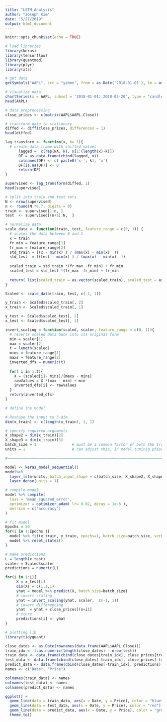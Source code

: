 ```yaml
---
title: "LSTM Analysis"
author: "Joseph Kim"
date: "5/27/2019"
output: html_document
---
```


```r
knitr::opts_chunk$set(echo = TRUE)
```

```r
# load libraries
library(keras)
library(tensorflow)
library(quantmod)
library(plyr)
library(xts)
```

```r
# get data
getSymbols("AAPL", src = "yahoo", from = as.Date('2018-01-01'), to = as.Date('2018-05-20'))
```

```r
# visualize data
chartSeries(x = AAPL, subset = '2018-01-01::2018-05-20', type = "candlesticks", theme = chartTheme("white"), up.col = "green", dn.col = "red") 
head(AAPL)
```

```r
# data preprocessing
close_prices <- c(matrix(AAPL$AAPL.Close))

# transform data to stationary
diffed <- diff(close_prices, differences = 1)
head(diffed)
```

```r
lag_transform <- function(x, k= 1){
  # create data frame with shifted values    
      lagged =  c(rep(NA, k), x[1:(length(x)-k)])
      DF = as.data.frame(cbind(lagged, x))
      colnames(DF) <- c( paste0('x-', k), 'x')
      DF[is.na(DF)] <- 0
      return(DF)
}

supervised <- lag_transform(diffed, 1)
head(supervised)
```

```r
# split into train and test sets
N <- nrow(supervised)
n <- round(N *0.7, digits = 0)
train <- supervised[1:n, ]
test  <- supervised[(n+1):N,  ]
```

```r
# normalize data
scale_data <- function(train, test, feature_range = c(0, 1)) {
  # scales the data between 0 and 1
  x = train
  fr_min = feature_range[1]
  fr_max = feature_range[2]
  std_train = ((x - min(x) ) / (max(x) - min(x)  ))
  std_test  = ((test - min(x) ) / (max(x) - min(x)  ))
  
  scaled_train = std_train *(fr_max -fr_min) + fr_min
  scaled_test = std_test *(fr_max -fr_min) + fr_min
  
  return( list(scaled_train = as.vector(scaled_train), scaled_test = as.vector(scaled_test) ,scaler= c(min =min(x), max = max(x))) )
}

Scaled <- scale_data(train, test, c(-1, 1))

y_train <- Scaled$scaled_train[, 2]
x_train <- Scaled$scaled_train[, 1]

y_test <- Scaled$scaled_test[, 2]
x_test <- Scaled$scaled_test[, 1]
```

```r
invert_scaling = function(scaled, scaler, feature_range = c(0, 1)){
  # reverts scaled data back into its original form
  min = scaler[1]
  max = scaler[2]
  t = length(scaled)
  mins = feature_range[1]
  maxs = feature_range[2]
  inverted_dfs = numeric(t)
  
  for( i in 1:t){
    X = (scaled[i]- mins)/(maxs - mins)
    rawValues = X *(max - min) + min
    inverted_dfs[i] <- rawValues
  }
  return(inverted_dfs)
}
```

```r
# define the model

# Reshape the input to 3-dim
dim(x_train) <- c(length(x_train), 1, 1)

# specify required arguments
X_shape2 = dim(x_train)[2]
X_shape3 = dim(x_train)[3]
batch_size = 1                # must be a common factor of both the train and test samples
units = 1                     # can adjust this, in model tuninig phase

#=========================================================================================

model <- keras_model_sequential() 
model%>%
  layer_lstm(units, batch_input_shape = c(batch_size, X_shape2, X_shape3), stateful= TRUE)%>%
  layer_dense(units = 1)
```

```r
# compile model
model %>% compile(
  loss = 'mean_squared_error',
  optimizer = optimizer_adam( lr= 0.02, decay = 1e-6 ),  
  metrics = c('accuracy')
)
```

```r
# fit model
Epochs = 50   
for(i in 1:Epochs ){
  model %>% fit(x_train, y_train, epochs=1, batch_size=batch_size, verbose=1, shuffle=FALSE)
  model %>% reset_states()
}
```

```r
# make predictions
L = length(x_test)
scaler = Scaled$scaler
predictions = numeric(L)

for(i in 1:L){
     X = x_test[i]
     dim(X) = c(1,1,1)
     yhat = model %>% predict(X, batch_size=batch_size)
     # invert scaling
     yhat = invert_scaling(yhat, scaler,  c(-1, 1))
     # invert differencing
     yhat  = yhat + close_prices[(n+i)]
     # store
     predictions[i] <- yhat
}
```

```r
# plotting lib
library(tidyquant)
```

```r
close_dates <- as.Date(rownames(data.frame(AAPL$AAPL.Close)))
train_idx <- 1:as.numeric(length(close_dates) - nrow(test))
train_data <- data.frame(cbind(close_dates[train_idx], close_prices[train_idx]))
test_data <- data.frame(cbind(close_dates[-train_idx], close_prices[-train_idx]))
predict_data <- data.frame(cbind(close_dates[-train_idx], predictions))
names <- c("Date", "Price")

colnames(train_data) <- names
colnames(test_data) <- names
colnames(predict_data) <- names
```

```r
ggplot() + 
  geom_line(data = train_data, aes(x = Date, y = Price), color = "blue") + 
  geom_line(data = test_data, aes(x = Date, y = Price), color = "red") + 
  geom_line(data = predict_data, aes(x = Date, y = Price), color = "green") + 
  theme_tq()
```

